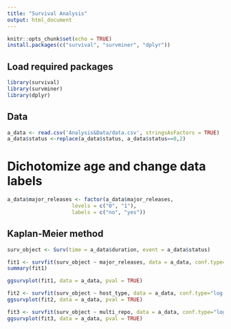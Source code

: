 ```yaml
---
title: "Survival Analysis"
output: html_document
---
```


```r
knitr::opts_chunk$set(echo = TRUE)
install.packages(c("survival", "survminer", "dplyr"))
```

## Load required packages

```r
library(survival)
library(survminer)
library(dplyr)
```

## Data

```r
a_data <- read.csv('Analysis&Data/data.csv', stringsAsFactors = TRUE)
a_data$status <-replace(a_data$status, a_data$status==0,2)
```

# Dichotomize age and change data labels

```r
a_data$major_releases <- factor(a_data$major_releases, 
                     levels = c("0", "1"), 
                     labels = c("no", "yes"))
```

                     
## Kaplan-Meier method
```r
surv_object <- Surv(time = a_data$duration, event = a_data$status)
```

```r
fit1 <- survfit(surv_object ~ major_releases, data = a_data, conf.type="log-log")
summary(fit1)

ggsurvplot(fit1, data = a_data, pval = TRUE)
```

```r
fit2 <- survfit(surv_object ~ host_type, data = a_data, conf.type="log-log")
ggsurvplot(fit2, data = a_data, pval = TRUE)
```


```r
fit3 <- survfit(surv_object ~ multi_repo, data = a_data, conf.type="log-log")
ggsurvplot(fit3, data = a_data, pval = TRUE)
```

